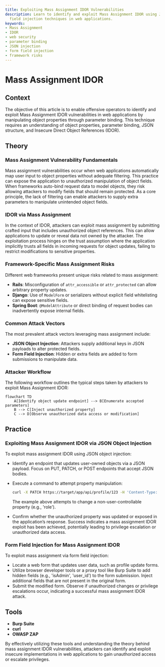 ```yaml
---
title: Exploiting Mass Assignment IDOR Vulnerabilities
description: Learn to identify and exploit Mass Assignment IDOR using JSON and form
  field injection techniques in web applications.
keywords:
- Mass Assignment
- IDOR
- web security
- parameter binding
- JSON injection
- form field injection
- framework risks
---
```


# Mass Assignment IDOR

## Context

The objective of this article is to enable offensive operators to identify and exploit Mass Assignment IDOR vulnerabilities in web applications by manipulating object properties through parameter binding. This technique requires an understanding of object properties, parameter binding, JSON structure, and Insecure Direct Object References (IDOR).

## Theory

### Mass Assignment Vulnerability Fundamentals

Mass assignment vulnerabilities occur when web applications automatically map user input to object properties without adequate filtering. This practice can expose the application to unauthorized manipulation of object fields. When frameworks auto-bind request data to model objects, they risk allowing attackers to modify fields that should remain protected. As a core principle, the lack of filtering can enable attackers to supply extra parameters to manipulate unintended object fields.

### IDOR via Mass Assignment

In the context of IDOR, attackers can exploit mass assignment by submitting crafted input that includes unauthorized object references. This can allow applications to update or reveal data not owned by the attacker. The exploitation process hinges on the trust assumption where the application implicitly trusts all fields in incoming requests for object updates, failing to restrict modifications to sensitive properties.

### Framework-Specific Mass Assignment Risks

Different web frameworks present unique risks related to mass assignment:

- **Rails**: Misconfiguration of `attr_accessible` or `attr_protected` can allow arbitrary property updates.
- **Django**: Use of `ModelForm` or serializers without explicit field whitelisting can expose sensitive fields.
- **Spring Boot**: `@ModelAttribute` or direct binding of request bodies can inadvertently expose internal fields.

### Common Attack Vectors

The most prevalent attack vectors leveraging mass assignment include:

- **JSON Object Injection**: Attackers supply additional keys in JSON payloads to alter protected fields.
- **Form Field Injection**: Hidden or extra fields are added to form submissions to manipulate data.

### Attacker Workflow

The following workflow outlines the typical steps taken by attackers to exploit Mass Assignment IDOR:

```mermaid
flowchart TD
    A[Identify object update endpoint] --> B[Enumerate accepted parameters]
    B --> C[Inject unauthorized property]
    C --> D[Observe unauthorized data access or modification]
```

## Practice

### Exploiting Mass Assignment IDOR via JSON Object Injection

To exploit mass assignment IDOR using JSON object injection:

- Identify an endpoint that updates user-owned objects via a JSON payload. Focus on PUT, PATCH, or POST endpoints that accept JSON bodies.
- Execute a command to attempt property manipulation:

  ```bash
  curl -X PATCH https://target/app/api/profile/123 -H 'Content-Type: application/json' -d '{"email":"attacker@evil.com","role":"admin"}'
  ```

  The example above attempts to change a non-user-controllable property (e.g., 'role').

- Confirm whether the unauthorized property was updated or exposed in the application’s response. Success indicates a mass assignment IDOR exploit has been achieved, potentially leading to privilege escalation or unauthorized data access.

### Form Field Injection for Mass Assignment IDOR

To exploit mass assignment via form field injection:

- Locate a web form that updates user data, such as profile update forms.
- Utilize browser developer tools or a proxy tool like Burp Suite to add hidden fields (e.g., 'isAdmin', 'user_id') to the form submission. Inject additional fields that are not present in the original form.
- Submit the modified form. Observe if unauthorized changes or privilege escalations occur, indicating a successful mass assignment IDOR attack.

## Tools

- **Burp Suite**
- **curl**
- **OWASP ZAP** 

By effectively utilizing these tools and understanding the theory behind mass assignment IDOR vulnerabilities, attackers can identify and exploit insecure implementations in web applications to gain unauthorized access or escalate privileges.